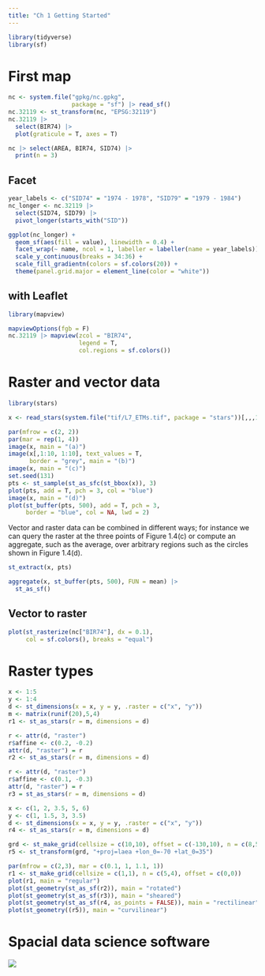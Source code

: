```yaml
---
title: "Ch 1 Getting Started"
---
```


```r
library(tidyverse)
library(sf)
```

# First map

```r
nc <- system.file("gpkg/nc.gpkg",
                  package = "sf") |> read_sf()
nc.32119 <- st_transform(nc, "EPSG:32119")
nc.32119 |> 
  select(BIR74) |> 
  plot(graticule = T, axes = T)
```

```r
nc |> select(AREA, BIR74, SID74) |> 
  print(n = 3)
```

## Facet

```r
year_labels <- c("SID74" = "1974 - 1978", "SID79" = "1979 - 1984")
nc_longer <- nc.32119 |> 
  select(SID74, SID79) |> 
  pivot_longer(starts_with("SID"))
```

```r
ggplot(nc_longer) +
  geom_sf(aes(fill = value), linewidth = 0.4) +
  facet_wrap(~ name, ncol = 1, labeller = labeller(name = year_labels)) +
  scale_y_continuous(breaks = 34:36) +
  scale_fill_gradientn(colors = sf.colors(20)) +
  theme(panel.grid.major = element_line(color = "white"))
```

## with Leaflet

```r
library(mapview)
```

```r
mapviewOptions(fgb = F)
nc.32119 |> mapview(zcol = "BIR74",
                    legend = T,
                    col.regions = sf.colors())
```

# Raster and vector data

```r
library(stars)
```

```r
x <- read_stars(system.file("tif/L7_ETMs.tif", package = "stars"))[,,,1]
```

```r
par(mfrow = c(2, 2))
par(mar = rep(1, 4))
image(x, main = "(a)")
image(x[,1:10, 1:10], text_values = T,
      border = "grey", main = "(b)")
image(x, main = "(c)")
set.seed(131)
pts <- st_sample(st_as_sfc(st_bbox(x)), 3)
plot(pts, add = T, pch = 3, col = "blue")
image(x, main = "(d)")
plot(st_buffer(pts, 500), add = T, pch = 3, 
     border = "blue", col = NA, lwd = 2)
```

Vector and raster data can be combined in different ways; for instance we can query the raster at the three points of Figure 1.4(c) or compute an aggregate, such as the average, over arbitrary regions such as the circles shown in Figure 1.4(d).

```r
st_extract(x, pts)
```

```r
aggregate(x, st_buffer(pts, 500), FUN = mean) |> 
  st_as_sf()
```

## Vector to raster

```r
plot(st_rasterize(nc["BIR74"], dx = 0.1),
     col = sf.colors(), breaks = "equal")
```

# Raster types

```r
x <- 1:5
y <- 1:4
d <- st_dimensions(x = x, y = y, .raster = c("x", "y"))
m <- matrix(runif(20),5,4)
r1 <- st_as_stars(r = m, dimensions = d)

r <- attr(d, "raster")
r$affine <- c(0.2, -0.2)
attr(d, "raster") = r
r2 <- st_as_stars(r = m, dimensions = d)

r <- attr(d, "raster")
r$affine <- c(0.1, -0.3)
attr(d, "raster") = r
r3 = st_as_stars(r = m, dimensions = d)

x <- c(1, 2, 3.5, 5, 6)
y <- c(1, 1.5, 3, 3.5)
d <- st_dimensions(x = x, y = y, .raster = c("x", "y"))
r4 <- st_as_stars(r = m, dimensions = d)

grd <- st_make_grid(cellsize = c(10,10), offset = c(-130,10), n = c(8,5), crs = st_crs('OGC:CRS84'))
r5 <- st_transform(grd, "+proj=laea +lon_0=-70 +lat_0=35")

par(mfrow = c(2,3), mar = c(0.1, 1, 1.1, 1))
r1 <- st_make_grid(cellsize = c(1,1), n = c(5,4), offset = c(0,0))
plot(r1, main = "regular")
plot(st_geometry(st_as_sf(r2)), main = "rotated")
plot(st_geometry(st_as_sf(r3)), main = "sheared")
plot(st_geometry(st_as_sf(r4, as_points = FALSE)), main = "rectilinear")
plot(st_geometry((r5)), main = "curvilinear")
```

# Spacial data science software

![](images/sf_deps.png)


